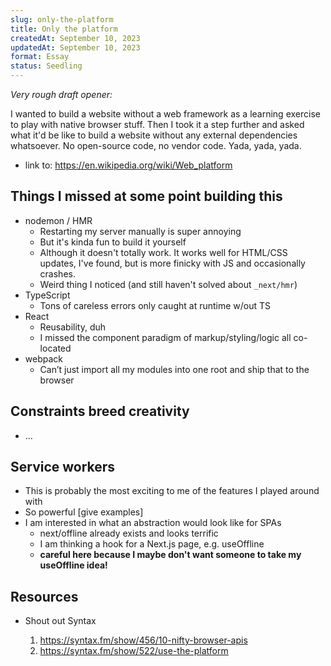 ```yaml
---
slug: only-the-platform
title: Only the platform
createdAt: September 10, 2023
updatedAt: September 10, 2023
format: Essay
status: Seedling
---
```


_Very rough draft opener:_

I wanted to build a website without a web framework as a learning exercise to play with native browser stuff. Then I took it a step further and asked what it'd be like to build a website without any external dependencies whatsoever. No open-source code, no vendor code. Yada, yada, yada.

- link to: https://en.wikipedia.org/wiki/Web_platform

## Things I missed at some point building this

- nodemon / HMR
  - Restarting my server manually is super annoying
  - But it's kinda fun to build it yourself
  - Although it doesn't totally work. It works well for HTML/CSS updates, I've found, but is more finicky with JS and occasionally crashes.
  - Weird thing I noticed (and still haven't solved about `_next/hmr`)
- TypeScript
  - Tons of careless errors only caught at runtime w/out TS
- React
  - Reusability, duh
  - I missed the component paradigm of markup/styling/logic all co-located
- webpack
  - Can’t just import all my modules into one root and ship that to the browser

## Constraints breed creativity

- ...

## Service workers

- This is probably the most exciting to me of the features I played around with
- So powerful [give examples]
- I am interested in what an abstraction would look like for SPAs
  - next/offline already exists and looks terrific
  - I am thinking a hook for a Next.js page, e.g. useOffline
  - **careful here because I maybe don't want someone to take my useOffline idea!**

## Resources

- Shout out Syntax

  1. https://syntax.fm/show/456/10-nifty-browser-apis
  2. https://syntax.fm/show/522/use-the-platform
